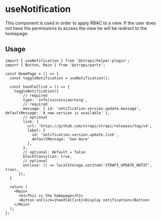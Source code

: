 <!--- useNotification.stories.mdx --->


<Meta title="hooks/useNotification" />

# useNotification

This component is used in order to apply RBAC to a view. If the user does not have the permissions to access the view he will be redirect to the homepage:

## Usage

```
import { useNotification } from '@strapi/helper-plugin';
import { Button, Main } from '@strapi/parts';

const HomePage = () => {
  const toggleNotification = useNotification();

  const handleClick = () => {
    toggleNotification({
        // required
        type: 'info|success|warning',
        // required
        message: { id: 'notification.version.update.message', defaultMessage: 'A new version is available' },
        // optional
        link: {
          url: 'https://github.com/strapi/strapi/releases/tag/v4',
          label: {
            id: 'notification.version.update.link',
            defaultMessage: 'See more'
          },
        },
        // optional: default = false
        blockTransition: true,
        // optional
        onClose: () => localStorage.setItem('STRAPI_UPDATE_NOTIF', true),
      });
  }

  return (
    <Main>
      <h1>This is the homepage</h1>
      <Button onClick={handleClick}>Display notification</Button>
    </Main>
  );
};
```
